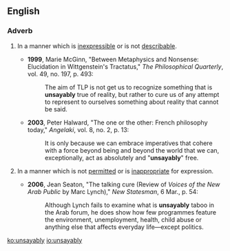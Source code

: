 ==English==

===Adverb===
{{en-adv}}

# {{context|philosophy|rare}} In a manner which is [[inexpressible]] or is not [[describable]].
#* '''1999''', Marie McGinn, "Between Metaphysics and Nonsense: Elucidation in Wittgenstein's Tractatus," ''The Philosophical Quarterly'', vol. 49, no. 197, p. 493:
#*: The aim of TLP is not get us to recognize something that is '''unsayably''' true of reality, but rather to cure us of any attempt to represent to ourselves something about reality that cannot be said.
#* '''2003''', Peter Halward, "The one or the other: French philosophy today," ''Angelaki'', vol. 8, no. 2, p. 13:
#*: It is only because we can embrace imperatives that cohere with a force beyond being and beyond the world that we can, exceptionally, act as absolutely and "'''unsayably'''" free.
# {{context|rare}} In a manner which is not [[permit]]ted or is [[inappropriate]] for expression.
#* '''2006''', Jean Seaton, "The talking cure (Review of ''Voices of the New Arab Public'' by Marc Lynch)," ''New Statesman'', 6 Mar., p. 54:
#*: Although Lynch fails to examine what is '''unsayably''' taboo in the Arab forum, he does show how few programmes feature the environment, unemployment, health, child abuse or anything else that affects everyday life—except politics.

[[ko:unsayably]]
[[io:unsayably]]